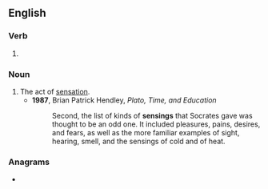 ==English==

===Verb===
{{head|en|verb form}}

# {{present participle of|sense|lang=en|nocat=1}}

===Noun===
{{en-noun}}

# The act of [[sensation]].
#* '''1987''', Brian Patrick Hendley, ''Plato, Time, and Education''
#*: Second, the list of kinds of '''sensings''' that Socrates gave was thought to be an odd one. It included pleasures, pains, desires, and fears, as well as the more familiar examples of sight, hearing, smell, and the sensings of cold and of heat.

===Anagrams===
* {{anagrams|en|a=eginnss|ensigns}}